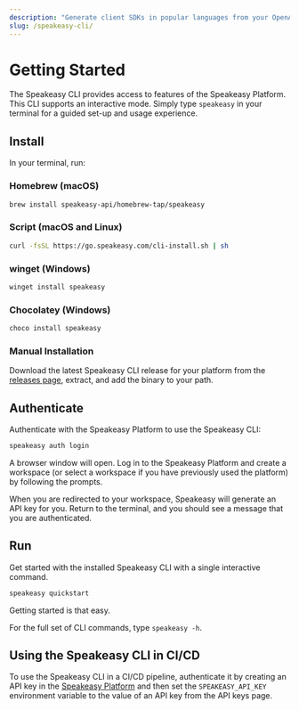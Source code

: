 ```yaml
---
description: "Generate client SDKs in popular languages from your OpenAPI spec with Speakeasy. Install the CLI and run a single command to generate an SDK."
slug: /speakeasy-cli/
---
```


# Getting Started

The Speakeasy CLI provides access to features of the Speakeasy Platform. This CLI supports an interactive mode. Simply type `speakeasy` in your terminal for a guided set-up and usage experience.

## Install

In your terminal, run:

### Homebrew (macOS)

```bash
brew install speakeasy-api/homebrew-tap/speakeasy
```

### Script (macOS and Linux)

```bash
curl -fsSL https://go.speakeasy.com/cli-install.sh | sh
```

### winget (Windows)

```cmd
winget install speakeasy
```

### Chocolatey (Windows)

```cmd
choco install speakeasy
```

### Manual Installation

Download the latest Speakeasy CLI release for your platform from the [releases page](https://github.com/speakeasy-api/speakeasy/releases), extract, and add the binary to your path.

## Authenticate

Authenticate with the Speakeasy Platform to use the Speakeasy CLI:

```bash
speakeasy auth login
```

A browser window will open. Log in to the Speakeasy Platform and create a workspace (or select a workspace if you have previously used the platform) by following the prompts.

When you are redirected to your workspace, Speakeasy will generate an API key for you. Return to the terminal, and you should see a message that you are authenticated.

## Run

Get started with the installed Speakeasy CLI with a single interactive command.

```bash
speakeasy quickstart
```

Getting started is that easy.

For the full set of CLI commands, type `speakeasy -h`.

## Using the Speakeasy CLI in CI/CD

To use the Speakeasy CLI in a CI/CD pipeline, authenticate it by creating an API key in the [Speakeasy Platform](https://app.speakeasy.com) and then set the `SPEAKEASY_API_KEY` environment variable to the value of an API key from the API keys page.
